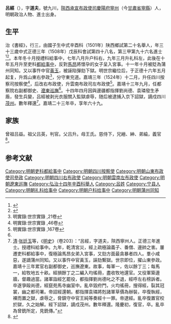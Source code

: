 {{Otheruses|other=名为吕道夫的其他人物|吕道夫}}
{{明清人物信息框
| 姓名 = 吕经
| 原名 =
| 圖片名稱= 
| 圖片大小 =
| 圖片說明 = 
| 最高職務 = 都察院右副都御史巡抚辽东
| 國家 = 大明 
| 爵位 =
| 籍貫 = [[陕西|陕西]][[庆阳府|庆阳府]][[宁州|宁州]]
| 族裔 = 
| 字號 = 
| 諡號 =
| 出生日期 = 十二月初八日
| 出生地點 = 
| 逝世日期 = 嘉靖二十三年甲辰十一月十五日
| 逝世地點 =
| 墓葬 =
| 配偶 = 娶高氏
| 親屬 = （子）[[吕顒|吕顒]]（南京刑部郎中）
| 出身 =
* 弘治十四年辛酉科舉人
* 正德三年戊辰科進士
| 經歷 =
| 著作 = 
}}
'''呂經'''（{{bd|1476年||1544年|catIdx=}}），字'''道夫'''，號九川，[[陝西承宣布政使司|陝西承宣布政使司]][[慶陽府|慶陽府]][[寧州|寧州]]（今[[甘肅省|甘肅省]][[寧縣|寧縣]]）人，明朝政治人物、進士出身。

==生平== 
治《書經》，行三，由國子生中式辛酉科（1501年）陕西鄉試第二十名舉人，年三十三歲中式正德三年（1508年）戊辰科會試第四十八名，第三甲第九十六名進士<ref>{{Cite book|title=《皇明贡举考》卷五|last=（明）[[张朝瑞|张朝瑞]]|first=|publisher=《续修四库全书》史部第828册|year=|isbn=|location=|pages=}}</ref><ref>{{Cite book|title=贡举志五种 上|last=鲁小俊，江俊伟著|first=|publisher=武汉：武汉大学出版社|year=2009|isbn=978-7-307-07043-1|location=|pages=}}</ref>。本年冬十月授禮科給事中，七年八月升户科右，九年三月升礼科左，此後在十年五月升至吏科[[都給事中|都給事中]]，反對[[馬昂|馬昂]]將懷孕的女子呈入宮事。十一年十月被貶為蒲州同知。又以事忤中官[[黃玉|黃玉]]，被誣陷彈劾下獄。明世宗繼位后，于正德十六年五月起复，升爲山東右參政<ref>明實錄:世宗實錄 ,21卷</ref>，分守東兖道。嘉靖三年（1524年）十二月，升任四川按察司按察使<ref>明實錄:世宗實錄 ,46卷</ref>，后改右布政使，升雲南布政司左布政使<ref name="#1">明實錄:世宗實錄 ,167卷</ref>。嘉靖十三年九月，任都察院右副都御史、[[遼東巡撫|遼東巡撫]]<ref name="#1"/>。十四年四月因與邊疆都指揮劉尚德、袁璘發生矛盾，發生兵變，吕經被剥光衣服關入監獄虐辱，随后被逮捕入京下詔獄，謫戍四川[[茂州|茂州]]。數年釋還<ref>[[清|清]]·[[张廷玉|张廷玉]]等，《[[明史|明史]]》（卷203）：“呂經，字道夫，陝西寧州人。正德三年進士。授禮科給事中。九年，乾清宮災，經上疏極論義子、番僧、邊帥之害。屢遷吏科都給事中，復極論馬昂女弟入宮事，又劾方面最貪暴者四人。羣小咸惡，遂謫蒲州同知。又以事忤中官黃玉，誣劾繫獄。世宗即位，擢山東參政。嘉靖十三年累官右副都御史，巡撫遼東。故事，每軍一，佐以餘丁三；每馬一，給牧地五十畝。經損餘丁之二編入均徭冊，盡收牧地還官。又役軍築邊牆，督趣過當。諸軍詣經乞罷役，都指揮劉尚德叱之不退，經呼左右榜訴者。卒遂爭毆尚德，經竄苑馬寺幽室中。亂卒毀府門，火均徭冊，搜得經，裂其冠裳，幽之都司署。帝詔經還朝。都指揮袁璘將剋諸軍草價為辦裝，卒復執經，裸而置之獄，虐辱之，脅鎮守中官王純等奏經十一罪。帝逮經。亂卒復置官校於獄，久之始解。經下詔獄，謫戍茂州。數年釋還。隆慶初，復官，卒。亂卒為曾銑所定，見銑傳。”</ref>。嘉靖二十三年卒，享年六十九。

==家族== 
曾祖吕益。祖父吕英，判官。父吕升。母王氏。慈侍下，兄縉、紳、弟綸，義官<ref>{{Cite book|title=天一阁藏明代科举录选刊 登科录 点校本|last=龚延明主编|first=|publisher=宁波出版社|year=2016|isbn=978-7-5526-2320-8|location=宁波|pages=|quote=《天一閣藏明代科舉錄選刊.登科錄》之《正德三年戊辰科進士登科録》}}</ref>。

==参考文献==
{{reflist}}

{{正德三年戊辰科殿試金榜}}

{{Authority control}}

{{DEFAULTSORT:Lv吕}}
[[Category:明朝吏科都給事中|Category:明朝吏科都給事中]]
[[Category:明朝四川按察使|Category:明朝四川按察使]]
[[Category:明朝山東布政使司參政|Category:明朝山東布政使司參政]]
[[Category:明朝四川右布政使|Category:明朝四川右布政使]]
[[Category:明朝雲南左布政使|Category:明朝雲南左布政使]]
[[Category:明朝遼東巡撫|Category:明朝遼東巡撫]]
[[Category:弘治十四年辛酉科舉人|Category:弘治十四年辛酉科舉人]]
[[Category:呂姓|Category:呂姓]]
[[Category:宁县人|Category:宁县人]]
[[Category:明朝礼科给事中|Category:明朝礼科给事中]]
[[Category:明朝户科给事中|Category:明朝户科给事中]]
[[Category:明朝蒲州同知|Category:明朝蒲州同知]]